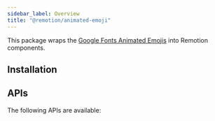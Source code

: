 ```yaml
---
sidebar_label: Overview
title: "@remotion/animated-emoji"
---
```



This package wraps the [Google Fonts Animated Emojis](https://googlefonts.github.io/noto-emoji-animation/) into Remotion components.

## Installation

<Installation pkg="@remotion/animated-emoji" />

## APIs

The following APIs are available:

<TableOfContents />
